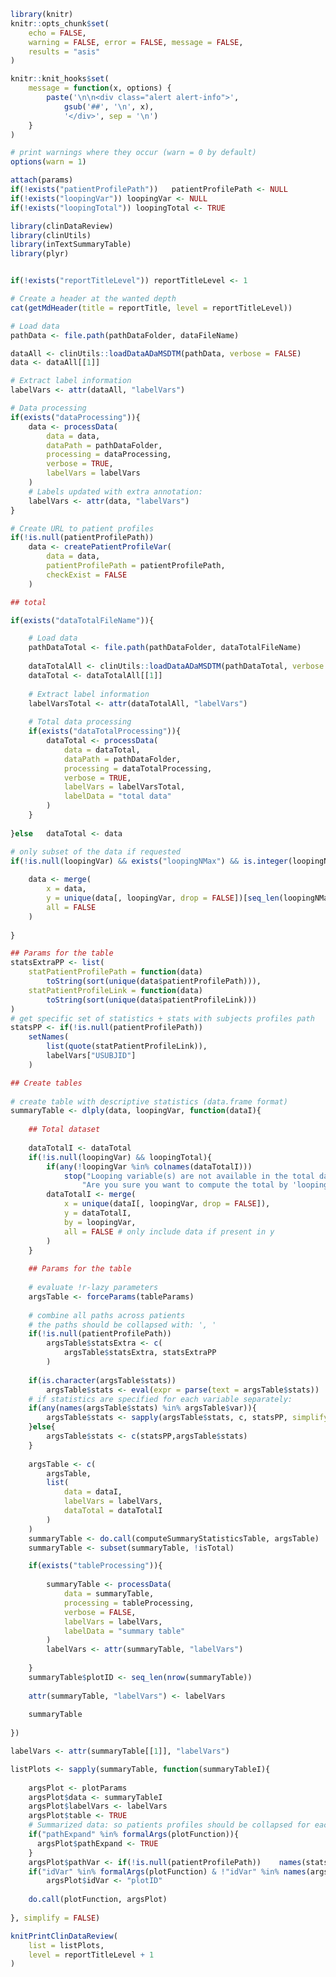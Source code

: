 <!--- 
This report create a visualization of a summary table.

Input parameters:
 
* Report-specific
- reportTitle: string with report title
- reportTitleLevel: integer with level of the report title, 1 for chapter, 2 for section, ...
- dataFileName: string with name of the file of interest
- dataProcessing (optional): list with parameters for data processing, see ? clinDataReview::processData
- dataTotalFileName (optional): string with name of the file containing the data total
- dataTotalProcessing (optional): list with parameters for data processing of the total dataset, see ? clinDataReview::processData
- tableParams: list with parameters to create the table, passed to the ? inTextSummaryTable::computeSummaryStatisticsTable
- tableProcessing (optional): list with parameters for data processing of the summary table after its creation, see ? clinDataReview::processData
- typePlot: string with name of a plotting function of interest, available in the clinDataReview package
- plotParams: list with plotting parameters passed to the 'typePlot' function
(excepted: 'data', 'labelVars', 'table', 'pathVar' and 'verbose')
- loopingVar (optional): character vector with variables to loop over, a plot will be created for each combination of groups of this variable
- loopingNMax (optional): integer with maximal number of groups to consider (all by default)
- loopingTotal (optional): logical, should we loop in the total dataset (TRUE by default)?

* General:
- pathDataFolder: string with path to the data folder
- patientProfilePath: string with relative path where patient profiles are stored

-->
```r

library(knitr)
knitr::opts_chunk$set(
	echo = FALSE, 
	warning = FALSE, error = FALSE, message = FALSE, 
	results = "asis"
)

knitr::knit_hooks$set(
	message = function(x, options) {
		paste('\n\n<div class="alert alert-info">',
			gsub('##', '\n', x),
			'</div>', sep = '\n')
	}
)

# print warnings where they occur (warn = 0 by default)
options(warn = 1)

```

```r
attach(params)
if(!exists("patientProfilePath"))	patientProfilePath <- NULL
if(!exists("loopingVar")) loopingVar <- NULL
if(!exists("loopingTotal"))	loopingTotal <- TRUE
```


```r

library(clinDataReview)
library(clinUtils)
library(inTextSummaryTable)
library(plyr)

```

```r
```

```r

if(!exists("reportTitleLevel"))	reportTitleLevel <- 1

# Create a header at the wanted depth
cat(getMdHeader(title = reportTitle, level = reportTitleLevel))

```

```r

# Load data
pathData <- file.path(pathDataFolder, dataFileName)

dataAll <- clinUtils::loadDataADaMSDTM(pathData, verbose = FALSE)
data <- dataAll[[1]]

# Extract label information
labelVars <- attr(dataAll, "labelVars")

# Data processing 
if(exists("dataProcessing")){
	data <- processData(
		data = data, 
		dataPath = pathDataFolder,
		processing = dataProcessing,
		verbose = TRUE,
		labelVars = labelVars
	)
	# Labels updated with extra annotation:
	labelVars <- attr(data, "labelVars")
}

# Create URL to patient profiles
if(!is.null(patientProfilePath))
	data <- createPatientProfileVar(
		data = data, 
		patientProfilePath = patientProfilePath,
		checkExist = FALSE
	)

## total

if(exists("dataTotalFileName")){

	# Load data
	pathDataTotal <- file.path(pathDataFolder, dataTotalFileName)
	
	dataTotalAll <- clinUtils::loadDataADaMSDTM(pathDataTotal, verbose = FALSE)
	dataTotal <- dataTotalAll[[1]]
	
	# Extract label information
	labelVarsTotal <- attr(dataTotalAll, "labelVars")
	
	# Total data processing
	if(exists("dataTotalProcessing")){
		dataTotal <- processData(
			data = dataTotal, 
			dataPath = pathDataFolder, 
			processing = dataTotalProcessing,
			verbose = TRUE,
			labelVars = labelVarsTotal,
			labelData = "total data"
		)
	}
	
}else	dataTotal <- data

# only subset of the data if requested
if(!is.null(loopingVar) && exists("loopingNMax") && is.integer(loopingNMax)){
	
	data <- merge(
		x = data,
		y = unique(data[, loopingVar, drop = FALSE])[seq_len(loopingNMax), , drop = FALSE],
		all = FALSE
	)
	
}

```

```r

## Params for the table
statsExtraPP <- list(
	statPatientProfilePath = function(data) 
		toString(sort(unique(data$patientProfilePath))),
	statPatientProfileLink = function(data)
		toString(sort(unique(data$patientProfileLink)))
)		
# get specific set of statistics + stats with subjects profiles path
statsPP <- if(!is.null(patientProfilePath))
	setNames(
		list(quote(statPatientProfileLink)), 
		labelVars["USUBJID"]
	)

## Create tables
		
# create table with descriptive statistics (data.frame format)
summaryTable <- dlply(data, loopingVar, function(dataI){
	
	## Total dataset
	
	dataTotalI <- dataTotal
	if(!is.null(loopingVar) && loopingTotal){
		if(any(!loopingVar %in% colnames(dataTotalI)))
			stop("Looping variable(s) are not available in the total dataset. ",
				"Are you sure you want to compute the total by 'loopingVar'? (see 'loopingTotal').")
		dataTotalI <- merge(
			x = unique(dataI[, loopingVar, drop = FALSE]), 
			y = dataTotalI, 
			by = loopingVar, 
			all = FALSE # only include data if present in y
		)
	}
		
	## Params for the table
	
	# evaluate !r-lazy parameters 
	argsTable <- forceParams(tableParams)
			
	# combine all paths across patients
	# the paths should be collapsed with: ', '
	if(!is.null(patientProfilePath))
		argsTable$statsExtra <- c(
			argsTable$statsExtra, statsExtraPP
		)
	
	if(is.character(argsTable$stats))
		argsTable$stats <- eval(expr = parse(text = argsTable$stats))
	# if statistics are specified for each variable separately:
	if(any(names(argsTable$stats) %in% argsTable$var)){
		argsTable$stats <- sapply(argsTable$stats, c, statsPP, simplify = FALSE)
	}else{
		argsTable$stats <- c(statsPP,argsTable$stats)
	}
			
	argsTable <- c(
		argsTable,
		list(
			data = dataI, 
			labelVars = labelVars,
			dataTotal = dataTotalI
		)
	)
	summaryTable <- do.call(computeSummaryStatisticsTable, argsTable)
	summaryTable <- subset(summaryTable, !isTotal)

	if(exists("tableProcessing")){
		
		summaryTable <- processData(
			data = summaryTable, 
			processing = tableProcessing,
			verbose = FALSE,
			labelVars = labelVars,
			labelData = "summary table"
		)
		labelVars <- attr(summaryTable, "labelVars")
		
	}
	summaryTable$plotID <- seq_len(nrow(summaryTable))
	
	attr(summaryTable, "labelVars") <- labelVars
	
	summaryTable
	
})

labelVars <- attr(summaryTable[[1]], "labelVars")

```


```r

listPlots <- sapply(summaryTable, function(summaryTableI){
			
	argsPlot <- plotParams
	argsPlot$data <- summaryTableI
	argsPlot$labelVars <- labelVars
	argsPlot$table <- TRUE
	# Summarized data: so patients profiles should be collapsed for each row of the table
	if("pathExpand" %in% formalArgs(plotFunction)){
	  argsPlot$pathExpand <- TRUE
	}
	argsPlot$pathVar <- if(!is.null(patientProfilePath))	names(statsPP)
	if("idVar" %in% formalArgs(plotFunction) & !"idVar" %in% names(argsPlot))
		argsPlot$idVar <- "plotID"
	
	do.call(plotFunction, argsPlot)
	
}, simplify = FALSE)

knitPrintClinDataReview(
	list = listPlots,
	level = reportTitleLevel + 1
)
	
```
